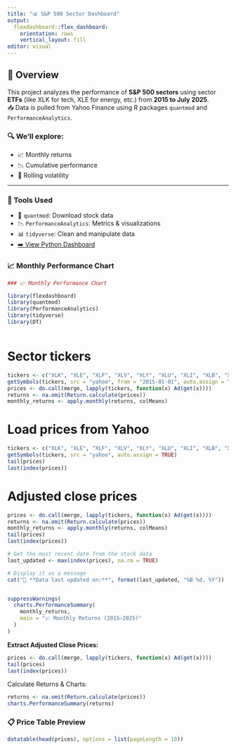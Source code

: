 ```yaml
---
title: "📊 S&P 500 Sector Dashboard"
output: 
  flexdashboard::flex_dashboard:
    orientation: rows
    vertical_layout: fill
editor: visual
---
```


## 🧠 Overview

This project analyzes the performance of **S&P 500 sectors** using sector **ETFs** (like XLK for tech, XLE for energy, etc.) from **2015 to July 2025**.\
📥 Data is pulled from Yahoo Finance using R packages `quantmod` and `PerformanceAnalytics`.

### 🔍 We’ll explore:

-   📈 Monthly returns\
-   📉 Cumulative performance\
-   🔁 Rolling volatility

------------------------------------------------------------------------

### 🧰 Tools Used

-   🧮 `quantmod`: Download stock data\
-   📉 `PerformanceAnalytics`: Metrics & visualizations\
-   📊 `tidyverse`: Clean and manipulate data
-   [➡️ View Python Dashboard](https://alexxx2339.github.io/stock-sector-analysis/stock_dashboard.html)

### 📈 Monthly Performance Chart

```r
### 📈 Monthly Performance Chart

library(flexdashboard)
library(quantmod)
library(PerformanceAnalytics)
library(tidyverse)
library(DT)



```

# Sector tickers

```r
tickers <- c("XLK", "XLE", "XLF", "XLV", "XLY", "XLU", "XLI", "XLB", "XLRE", "XLC", "XLP")
getSymbols(tickers, src = "yahoo", from = "2015-01-01", auto.assign = TRUE)
prices <- do.call(merge, lapply(tickers, function(x) Ad(get(x))))
returns <- na.omit(Return.calculate(prices))
monthly_returns <- apply.monthly(returns, colMeans)

```

# Load prices from Yahoo

```r
tickers <- c("XLK", "XLE", "XLF", "XLV", "XLY", "XLU", "XLI", "XLB", "XLRE", "XLC", "XLP")
getSymbols(tickers, src = "yahoo", auto.assign = TRUE)
tail(prices)
last(index(prices))

```

# Adjusted close prices

```r
prices <- do.call(merge, lapply(tickers, function(x) Ad(get(x))))
returns <- na.omit(Return.calculate(prices))
monthly_returns <- apply.monthly(returns, colMeans)
tail(prices)
last(index(prices))
```

```r
# Get the most recent date from the stock data
last_updated <- max(index(prices), na.rm = TRUE)

# Display it as a message
cat("📅 **Data last updated on:**", format(last_updated, "%B %d, %Y"))
```

```rprices
```

```r
suppressWarnings(
  charts.PerformanceSummary(
    monthly_returns,
    main = "📈 Monthly Returns (2015–2025)"
  )
)
```

**Extract Adjusted Close Prices:**

```r
prices <- do.call(merge, lapply(tickers, function(x) Ad(get(x))))
tail(prices)
last(index(prices))

```

Calculate Returns & Charts:

```r
returns <- na.omit(Return.calculate(prices))
charts.PerformanceSummary(returns)
```

### 📋 Price Table Preview

```r
datatable(head(prices), options = list(pageLength = 10))
```
